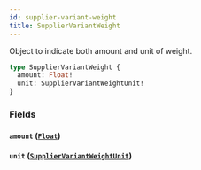 ```yaml
---
id: supplier-variant-weight
title: SupplierVariantWeight
---
```


Object to indicate both amount and unit of weight.

```graphql
type SupplierVariantWeight {
  amount: Float!
  unit: SupplierVariantWeightUnit!
}
```

### Fields

#### `amount` ([`Float`](/developers/supplier-apis/supply-api/graphql/reference/scalars/float))

#### `unit` ([`SupplierVariantWeightUnit`](/developers/supplier-apis/supply-api/graphql/reference/enums/supplier-variant-weight-unit))
